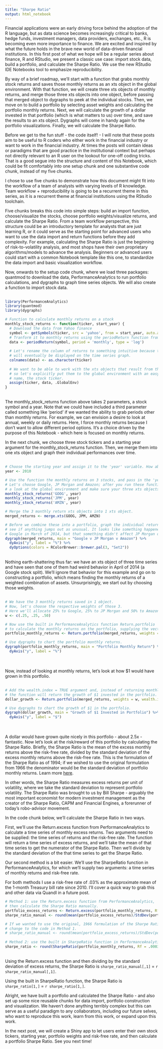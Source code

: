 ```yaml
---
title: "Sharpe Ratio"
output: html_notebook
---
```


Financial applications were an early driving force behind the adoption of the R language, but as data science becomes increasingly critical to banks, hedge funds, investment managers, data providers, exchanges, etc., R is becoming even more importance to finance. We are excited and inspired by what the future holds in the brave new world of data-driven financial institutions. In this first post of what we hope will be a regular series about finance, R and RStudio, we present a classic use case: import stock data, build a portfolio, and calculate the Sharpe Ratio. We use the new RStudio IDE Notebooks tool to emphasize reproducibility.   

By way of a brief roadmap, we'll start with a function that grabs monthly stock returns and saves those monthly returns as an xts object in the global environment. With that function, we will create three xts objects of monthly returns, and merge those three xts objects into one object, before passing that merged object to dygraphs to peek at the individual stocks. Then, we move on to build a portfolio by selecting asset weights and calculating the portfolio monthly returns. Next, we will calculate the growth of a dollar invested in that portfolio (which is what matters to us) over time, and save the results to an xts object. Dygraphs will come in handy again for the portfolio visualizations.  Finally, we will calculate the Sharpe Ratio.

Before we get to the fun stuff - the code itself! - I will note that these posts aim to be useful to R coders who either work in the financial industry or want to work in the financial industry. At times the posts will contain ideas or paradigms that are good practice in the institutional context but perhaps not directly relevant to an R user on the lookout for one-off coding tricks. That is a good segue into the structure and content of this Notebook, which could be fit comfortably into one setup chunk and one substantive code chunk, instead of my five chunks. 

I chose to use five chunks to demonstrate how this document might fit into the workflow of a team of analysts with varying levels of R knowledge.  Team workflow + reproducibility is going to be a recurrent theme in this series, as it is a recurrent theme at financial institutions using the RStudio toolchain. 

Five chunks breaks this code into simple steps: build an import function, choose/visualize the stocks, choose portfolio weights/visualize returns, and calculate the Sharpe Ratio. From a team workflow perspective, this structure could be an introductory template for analysts that are just learning R, or it could serve as the starting point for advanced users who want to use the data import and return functions before they add complexity. For example, calculating the Sharpe Ratio is just the beginning of risk-to-volatility analysis, and most shops have their own proprietary algorithms/models to advance the analysis. Beginners or advanced users could start with a common Notebook template like this one, to standardize the data import and basic visualization workflow.

Now, onwards to the setup code chunk, where we load three packages: quantmod to download the data, PerformanceAnalytics to run portfolio calculations, and dygraphs to graph time series objects.  We will also create a function to import stock data.  
<br>
```r
library(PerformanceAnalytics)
library(quantmod)
library(dygraphs)

# Function to calculate monthly returns on a stock 
monthly_stock_returns <- function(ticker, start_year) {
  # Download the data from Yahoo finance
  symbol <- getSymbols(ticker, src = 'yahoo', from = start_year, auto.assign = FALSE, warnings = FALSE) 
  # Tranform it to monthly returns using the periodReturn function from quantmod
  data <- periodReturn(symbol, period = 'monthly', type = 'log')
  
  # Let's rename the column of returns to something intuitive because the column name is what
  # will eventually be displayed on the time series graph.
  colnames(data) <- as.character(ticker)
  
  # We want to be able to work with the xts objects that result from this function 
  # so let's explicitly put them to the global environment with an easy to use 
  # name, the stock ticker.
  assign(ticker, data, .GlobalEnv)
}
```
<br>
The monthly_stock_returns function above takes 2 parameters, a stock symbol and a year. Note that we could have included a third parameter called something like 'period' if we wanted the ability to grab periods other than monthly returns. For example, we can envision a desire to look at annual, weekly or daily returns. Here, I force monthly returns because I don't want to allow different period options. It's a choice driven by the purpose of this Notebook - which here is focused on monthly returns. 

In the next chunk, we choose three stock tickers and a starting year argument for the monthly_stock_returns function. Then, we merge them into one xts object and graph their individual performances over time.   
<br>
```r
# Choose the starting year and assign it to the 'year' variable. How about 2010?
year <- 2010

# Use the function the monthly returns on 3 stocks, and pass in the 'year' value
# Let's choose Google, JP Morgan and Amazon; after you run these functions, have 
# a look at the global environment and make sure your three xts objects are there
monthly_stock_returns('GOOG', year)
monthly_stock_returns('JPM', year)
monthly_stock_returns('AMZN', year)

# Merge the 3 monthly return xts objects into 1 xts object.
merged_returns <- merge.xts(GOOG, JPM, AMZN)

# Before we combine these into a portfolio, graph the individual returns and 
# see if anything jumps out as unusual. It looks like something happened to  
# Google in March of 2014, but that something didn't affect JP Morgan or Amazon.
dygraph(merged_returns, main = "Google v JP Morgan v Amazon") %>% 
  dyAxis("y", label = "%") %>% 
  dyOptions(colors = RColorBrewer::brewer.pal(3, "Set2")) 
```
<br>
Nothing earth-shattering thus far: we have an xts object of three time series and have seen that one of them had weird behavior in April of 2014 (a Google stock split).  We'll ignore that behavior for this example and go on to constructing a portfolio, which means finding the monthly returns of a weighted combination of assets. Unsurprisingly, we start out by choosing those weights.  
<br>
```r
# We have the 3 monthly returns saved in 1 object.
# Now, let's choose the respective weights of those 3.
# Here we'll allocate 25% to Google, 25% to JP Morgan and 50% to Amazon.
w <- c(.25, .25, .50)

# Now use the built in PerformanceAnalytics function Return.portfolio
# to calculate the monthly returns on the portfolio, supplying the vector of weights 'w'.
portfolio_monthly_returns <- Return.portfolio(merged_returns, weights = w)

# Use dygraphs to chart the portfolio monthly returns.
dygraph(portfolio_monthly_returns, main = "Portfolio Monthly Return") %>% 
  dyAxis("y", label = "%")
```
<br>                 
Now, instead of looking at monthly returns, let's look at how $1 would have grown in this portfolio.    
<br>
```r
# Add the wealth.index = TRUE argument and, instead of returning monthly returns, 
# the function will return the growth of $1 invested in the portfolio.
dollar_growth <- Return.portfolio(merged_returns, weights = w, wealth.index = TRUE)

# Use dygraphs to chart the growth of $1 in the portfolio.
dygraph(dollar_growth, main = "Growth of $1 Invested in Portfolio") %>% 
  dyAxis("y", label = "$")
```       
<br>                         
A dollar would have grown quite nicely in this portfolio - about 2.5x - fantastic. Now let's look at the risk/reward of this portfolio by calculating the Sharpe Ratio. Briefly, the Sharpe Ratio is the mean of the excess monthly returns above the risk-free rate, divided by the standard deviation of the excess monthly returns above the risk-free rate.  This is the formulation of the Sharpe Ratio as of 1994; if we wished to use the original formulation from 1966 the denominator would be the standard deviation of portfolio monthly returns. Learn more [here](http://web.stanford.edu/~wfsharpe/art/sr/sr.htm).

In other words, the Sharpe Ratio measures excess returns per unit of volatility, where we take the standard deviation to represent portfolio volatility. The Sharpe Ratio was brought to us by Bill Sharpe - arguably the most important economist for modern investment management as the creator of the Sharpe Ratio, CAPM and Financial Engines, a forerunner of today's robo-advisor movement.

In the code chunk below, we'll calculate the Sharpe Ratio in two ways. 

First, we'll use the Return.excess function from PerformanceAnalytics to calculate a time series of monthly excess returns. Two arguments need to be supplied: the time series of returns and the risk-free rate. The function will return a time series of excess returns, and we'll take the mean of that time series to get the numerator of the Sharpe Ratio. Then we'll divide by the standard deviation of the that time series to get the Sharpe Ratio. 

Our second method is a bit easier. We'll use the SharpeRatio function in PerformanceAnalytics, for which we'll supply two arguments: a time series of monthly returns and risk-free rate. 

For both methods I use a risk-free rate of .03% as the approximate mean of the 1-month Treasury bill rate since 2010. I'll cover a quick way to grab this and other data via Quandl in a future post.
<br>
```r
# Method 1: use the Return.excess function from PerformanceAnalytics, 
# then calculate the Sharpe Ratio manually.
portfolio_excess_returns <- Return.excess(portfolio_monthly_returns, Rf = .0003)
sharpe_ratio_manual <- round(mean(portfolio_excess_returns)/StdDev(portfolio_excess_returns), 4)

# If we wanted to use the original, 1966 formulation of the Sharpe Ratio, there is one small 
# change to the code in Method 1.
# sharpe_ratio_manual <- round(mean(portfolio_excess_returns)/StdDev(portfolio_monthly_returns), 4)
  
# Method 2: use the built in SharpeRatio function in PerformanceAnalytics.
sharpe_ratio <- round(SharpeRatio(portfolio_monthly_returns, Rf = .0003), 4)
```
<br>
Using the Return.excess function and then dividing by the standard deviation of excess returns, the Sharpe Ratio is `sharpe_ratio_manual[,1]` = `r sharpe_ratio_manual[,1]`.

Using the built in SharpeRatio function, the Sharpe Ratio is `sharpe_ratio[1,]` = `r sharpe_ratio[1,]`.

Alright, we have built a portfolio and calculated the Sharpe Ratio - and also set up some nice reusable chunks for data import, portfolio construction and visualization.  We haven't done anything terribly complex but this can serve as a useful paradigm to any collaborators, including our future selves, who want to reproduce this work, learn from this work, or expand upon this work.  

In the next post, we will create a Shiny app to let users enter their own stock tickers, starting year, portfolio weights and risk-free rate, and then calculate a portfolio Sharpe Ratio. See you next time!

